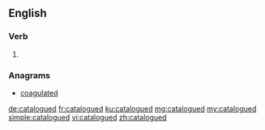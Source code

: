 ==English==

===Verb===
{{head|en|verb form}}

# {{en-past of|catalogue}}

===Anagrams===
* [[coagulated#English|coagulated]]

[[de:catalogued]]
[[fr:catalogued]]
[[ku:catalogued]]
[[mg:catalogued]]
[[my:catalogued]]
[[simple:catalogued]]
[[vi:catalogued]]
[[zh:catalogued]]